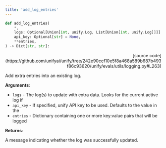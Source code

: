 ```yaml
---
title: 'add_log_entries'
---
```


```python
def add_log_entries(
    *,
    logs: Optional[Union[int, unify.Log, List[Union[int, unify.Log]]]] = None,
    api_key: Optional[str] = None,
    **entries,
) -> Dict[str, str]:
```

<p align="right">[source code](https://github.com/unifyai/unify/tree/242e90ccf10e5f8a468a589b687b493f86c93620/unify/evals/utils/logging.py#L263)</p>

Add extra entries into an existing log.

**Arguments**:

- `logs` - The log(s) to update with extra data. Looks for the current active log if
- `api_key` - If specified, unify API key to be used. Defaults to the value in the
- `entries` - Dictionary containing one or more key:value pairs that will be logged



**Returns**:

A message indicating whether the log was successfully updated.